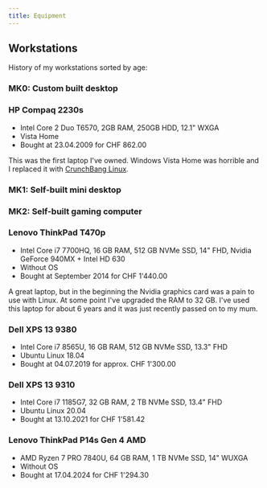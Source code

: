 ```yaml
---
title: Equipment
---
```


## Workstations

History of my workstations sorted by age:

### MK0: Custom built desktop

### HP Compaq 2230s

- Intel Core 2 Duo T6570, 2GB RAM, 250GB HDD, 12.1" WXGA
- Vista Home
- Bought at 23.04.2009 for CHF 862.00

This was the first laptop I've owned. Windows Vista Home was horrible and I replaced it with [CrunchBang Linux](https://crunchbang.org/).

### MK1: Self-built mini desktop

### MK2: Self-built gaming computer

### Lenovo ThinkPad T470p

- Intel Core i7 7700HQ, 16 GB RAM, 512 GB NVMe SSD, 14" FHD, Nvidia GeForce 940MX + Intel HD 630
- Without OS
- Bought at September 2014 for CHF 1'440.00

A great laptop, but in the beginning the Nvidia graphics card was a pain to use with Linux. At some point I've upgraded the RAM to 32 GB. I've used this laptop for about 6 years and it was just recently passed on to my mum.

### Dell XPS 13 9380

- Intel Core i7 8565U, 16 GB RAM, 512 GB NVMe SSD, 13.3" FHD
- Ubuntu Linux 18.04
- Bought at 04.07.2019 for approx. CHF 1'300.00

### Dell XPS 13 9310

- Intel Core i7 1185G7, 32 GB RAM, 2 TB NVMe SSD, 13.4" FHD
- Ubuntu Linux 20.04
- Bought at 13.10.2021 for CHF 1'581.42

### Lenovo ThinkPad P14s Gen 4 AMD

- AMD Ryzen 7 PRO 7840U, 64 GB RAM, 1 TB NVMe SSD, 14" WUXGA
- Without OS
- Bought at 17.04.2024 for CHF 1'294.30
